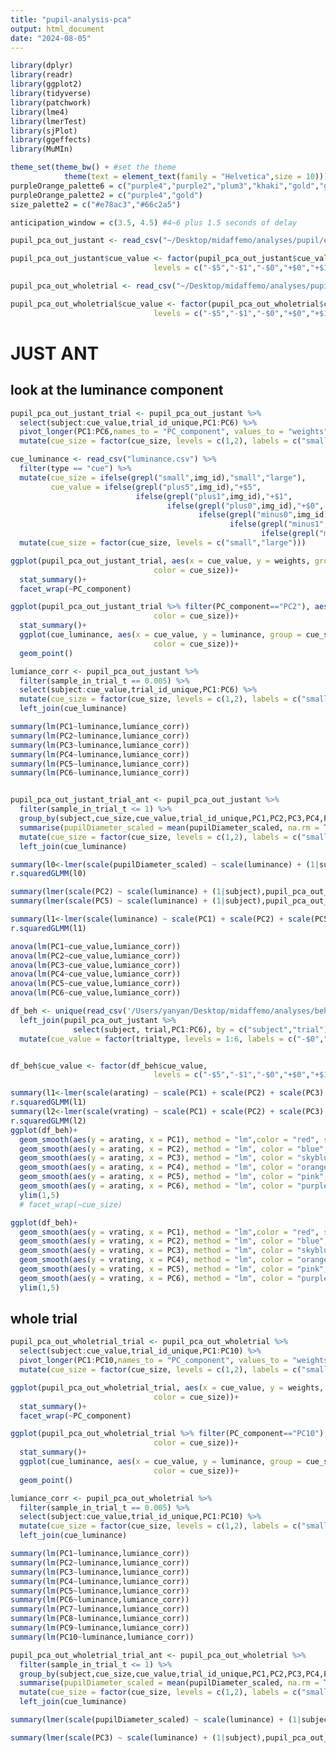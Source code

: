 ```yaml
---
title: "pupil-analysis-pca"
output: html_document
date: "2024-08-05"
---
```

```r
library(dplyr)
library(readr)
library(ggplot2)
library(tidyverse)
library(patchwork)
library(lme4)
library(lmerTest)
library(sjPlot)
library(ggeffects)
library(MuMIn)

theme_set(theme_bw() + #set the theme 
            theme(text = element_text(family = "Helvetica",size = 10))) #set the default text size
purpleOrange_palette6 = c("purple4","purple2","plum3","khaki","gold","goldenrod4")
purpleOrange_palette2 = c("purple4","gold")
size_palette2 = c("#e78ac3","#66c2a5")

anticipation_window = c(3.5, 4.5) #4~6 plus 1.5 seconds of delay

pupil_pca_out_justant <- read_csv("~/Desktop/midaffemo/analyses/pupil/esther/pupil_pca_justant.csv")

pupil_pca_out_justant$cue_value <- factor(pupil_pca_out_justant$cue_value,
                                levels = c("-$5","-$1","-$0","+$0","+$1","+$5"))

pupil_pca_out_wholetrial <- read_csv("~/Desktop/midaffemo/analyses/pupil/esther/pupil_pca_wholetrial.csv")

pupil_pca_out_wholetrial$cue_value <- factor(pupil_pca_out_wholetrial$cue_value,
                                levels = c("-$5","-$1","-$0","+$0","+$1","+$5"))

```
# JUST ANT

## look at the luminance component
```r
pupil_pca_out_justant_trial <- pupil_pca_out_justant %>% 
  select(subject:cue_value,trial_id_unique,PC1:PC6) %>% 
  pivot_longer(PC1:PC6,names_to = "PC_component", values_to = "weights") %>% 
  mutate(cue_size = factor(cue_size, levels = c(1,2), labels = c("small","large")))

cue_luminance <- read_csv("luminance.csv") %>% 
  filter(type == "cue") %>% 
  mutate(cue_size = ifelse(grepl("small",img_id),"small","large"),
         cue_value = ifelse(grepl("plus5",img_id),"+$5",
                            ifelse(grepl("plus1",img_id),"+$1",
                                   ifelse(grepl("plus0",img_id),"+$0",
                                          ifelse(grepl("minus0",img_id),"-$0",
                                                 ifelse(grepl("minus1",img_id),"-$1",
                                                        ifelse(grepl("minus5",img_id),"-$5",NA)))))))%>% 
  mutate(cue_size = factor(cue_size, levels = c("small","large")))

ggplot(pupil_pca_out_justant_trial, aes(x = cue_value, y = weights, group = cue_size,
                                color = cue_size))+
  stat_summary()+
  facet_wrap(~PC_component)

ggplot(pupil_pca_out_justant_trial %>% filter(PC_component=="PC2"), aes(x = cue_value, y = weights, group = cue_size,
                                color = cue_size))+
  stat_summary()+
  ggplot(cue_luminance, aes(x = cue_value, y = luminance, group = cue_size,
                                color = cue_size))+
  geom_point()

lumiance_corr <- pupil_pca_out_justant %>% 
  filter(sample_in_trial_t == 0.005) %>% 
  select(subject:cue_value,trial_id_unique,PC1:PC6) %>% 
  mutate(cue_size = factor(cue_size, levels = c(1,2), labels = c("small","large"))) %>% 
  left_join(cue_luminance)

summary(lm(PC1~luminance,lumiance_corr))
summary(lm(PC2~luminance,lumiance_corr))
summary(lm(PC3~luminance,lumiance_corr))
summary(lm(PC4~luminance,lumiance_corr))
summary(lm(PC5~luminance,lumiance_corr))
summary(lm(PC6~luminance,lumiance_corr))


pupil_pca_out_justant_trial_ant <- pupil_pca_out_justant %>% 
  filter(sample_in_trial_t <= 1) %>% 
  group_by(subject,cue_size,cue_value,trial_id_unique,PC1,PC2,PC3,PC4,PC5,PC6) %>% 
  summarise(pupilDiameter_scaled = mean(pupilDiameter_scaled, na.rm = T)) %>% 
  mutate(cue_size = factor(cue_size, levels = c(1,2), labels = c("small","large")))%>% 
  left_join(cue_luminance)

summary(l0<-lmer(scale(pupilDiameter_scaled) ~ scale(luminance) + (1|subject),pupil_pca_out_justant_trial_ant))
r.squaredGLMM(l0)

summary(lmer(scale(PC2) ~ scale(luminance) + (1|subject),pupil_pca_out_justant_trial_ant))
summary(lmer(scale(PC5) ~ scale(luminance) + (1|subject),pupil_pca_out_justant_trial_ant))

summary(l1<-lmer(scale(luminance) ~ scale(PC1) + scale(PC2) + scale(PC5) + (1|subject),pupil_pca_out_justant_trial_ant))
r.squaredGLMM(l1)
```
  
```r
anova(lm(PC1~cue_value,lumiance_corr))
anova(lm(PC2~cue_value,lumiance_corr))
anova(lm(PC3~cue_value,lumiance_corr))
anova(lm(PC4~cue_value,lumiance_corr))
anova(lm(PC5~cue_value,lumiance_corr))
anova(lm(PC6~cue_value,lumiance_corr))
```
  

```r
df_beh <- unique(read_csv('/Users/yanyan/Desktop/midaffemo/analyses/behavior/derivatives/beh.csv') %>% 
  left_join(pupil_pca_out_justant %>% 
              select(subject, trial,PC1:PC6), by = c("subject","trial"))) %>% 
  mutate(cue_value = factor(trialtype, levels = 1:6, labels = c("-$0","-$1","-$5","+$0","+$1","+$5")))


df_beh$cue_value <- factor(df_beh$cue_value,
                                levels = c("-$5","-$1","-$0","+$0","+$1","+$5"))

summary(l1<-lmer(scale(arating) ~ scale(PC1) + scale(PC2) + scale(PC3) + scale(PC4) + scale(PC5) + scale(PC6) + (1|subject),df_beh %>% filter(probe == 1)))
r.squaredGLMM(l1)
summary(l2<-lmer(scale(vrating) ~ scale(PC1) + scale(PC2) + scale(PC3) + scale(PC4) + scale(PC5) + scale(PC6) + (1|subject),df_beh %>% filter(probe == 1)))
r.squaredGLMM(l2)
ggplot(df_beh)+
  geom_smooth(aes(y = arating, x = PC1), method = "lm",color = "red", se = F)+
  geom_smooth(aes(y = arating, x = PC2), method = "lm", color = "blue", se = F)+
  geom_smooth(aes(y = arating, x = PC3), method = "lm", color = "skyblue", se = F)+
  geom_smooth(aes(y = arating, x = PC4), method = "lm", color = "orange", se = F)+
  geom_smooth(aes(y = arating, x = PC5), method = "lm", color = "pink", se = F)+
  geom_smooth(aes(y = arating, x = PC6), method = "lm", color = "purple", se = F)+
  ylim(1,5)
  # facet_wrap(~cue_size)

ggplot(df_beh)+
  geom_smooth(aes(y = vrating, x = PC1), method = "lm",color = "red", se = F)+
  geom_smooth(aes(y = vrating, x = PC2), method = "lm", color = "blue", se = F)+
  geom_smooth(aes(y = vrating, x = PC3), method = "lm", color = "skyblue", se = F)+
  geom_smooth(aes(y = vrating, x = PC4), method = "lm", color = "orange", se = F)+
  geom_smooth(aes(y = vrating, x = PC5), method = "lm", color = "pink", se = F)+
  geom_smooth(aes(y = vrating, x = PC6), method = "lm", color = "purple", se = F)+
  ylim(1,5)
```

## whole trial
```r
pupil_pca_out_wholetrial_trial <- pupil_pca_out_wholetrial %>% 
  select(subject:cue_value,trial_id_unique,PC1:PC10) %>% 
  pivot_longer(PC1:PC10,names_to = "PC_component", values_to = "weights") %>% 
  mutate(cue_size = factor(cue_size, levels = c(1,2), labels = c("small","large")))

ggplot(pupil_pca_out_wholetrial_trial, aes(x = cue_value, y = weights, group = cue_size,
                                color = cue_size))+
  stat_summary()+
  facet_wrap(~PC_component)

ggplot(pupil_pca_out_wholetrial_trial %>% filter(PC_component=="PC10"), aes(x = cue_value, y = weights, group = cue_size,
                                color = cue_size))+
  stat_summary()+
  ggplot(cue_luminance, aes(x = cue_value, y = luminance, group = cue_size,
                                color = cue_size))+
  geom_point()

lumiance_corr <- pupil_pca_out_wholetrial %>% 
  filter(sample_in_trial_t == 0.005) %>% 
  select(subject:cue_value,trial_id_unique,PC1:PC10) %>% 
  mutate(cue_size = factor(cue_size, levels = c(1,2), labels = c("small","large"))) %>% 
  left_join(cue_luminance)

summary(lm(PC1~luminance,lumiance_corr))
summary(lm(PC2~luminance,lumiance_corr))
summary(lm(PC3~luminance,lumiance_corr))
summary(lm(PC4~luminance,lumiance_corr))
summary(lm(PC5~luminance,lumiance_corr))
summary(lm(PC6~luminance,lumiance_corr))
summary(lm(PC7~luminance,lumiance_corr))
summary(lm(PC8~luminance,lumiance_corr))
summary(lm(PC9~luminance,lumiance_corr))
summary(lm(PC10~luminance,lumiance_corr))

pupil_pca_out_wholetrial_trial_ant <- pupil_pca_out_wholetrial %>% 
  filter(sample_in_trial_t <= 1) %>% 
  group_by(subject,cue_size,cue_value,trial_id_unique,PC1,PC2,PC3,PC4,PC5,PC6) %>% 
  summarise(pupilDiameter_scaled = mean(pupilDiameter_scaled, na.rm = T)) %>% 
  mutate(cue_size = factor(cue_size, levels = c(1,2), labels = c("small","large")))%>% 
  left_join(cue_luminance)

summary(lmer(scale(pupilDiameter_scaled) ~ scale(luminance) + (1|subject),pupil_pca_out_wholetrial_trial_ant))

summary(lmer(scale(PC3) ~ scale(luminance) + (1|subject),pupil_pca_out_wholetrial_trial_ant))
```